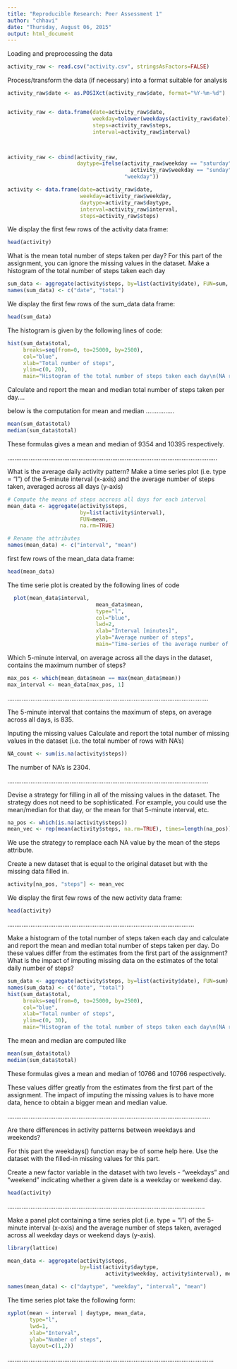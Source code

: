 ```yaml
---
title: "Reproducible Research: Peer Assessment 1"
author: "chhavi"
date: "Thursday, August 06, 2015"
output: html_document
---
```


Loading and preprocessing the data

```r

activity_raw <- read.csv("activity.csv", stringsAsFactors=FALSE)
```

Process/transform the data (if necessary) into a format suitable for analysis

```r
activity_raw$date <- as.POSIXct(activity_raw$date, format="%Y-%m-%d")


activity_raw <- data.frame(date=activity_raw$date, 
                           weekday=tolower(weekdays(activity_raw$date)), 
                           steps=activity_raw$steps, 
                           interval=activity_raw$interval)



activity_raw <- cbind(activity_raw, 
                      daytype=ifelse(activity_raw$weekday == "saturday" | 
                                       activity_raw$weekday == "sunday", "weekend", 
                                     "weekday"))

activity <- data.frame(date=activity_raw$date, 
                       weekday=activity_raw$weekday, 
                       daytype=activity_raw$daytype, 
                       interval=activity_raw$interval,
                       steps=activity_raw$steps)

```

We display the first few rows of the activity data frame:

```r
head(activity)
```

What is the mean total number of steps taken per day?
For this part of the assignment, you can ignore the missing values in the dataset.
Make a histogram of the total number of steps taken each day

```r
sum_data <- aggregate(activity$steps, by=list(activity$date), FUN=sum, na.rm=TRUE)
names(sum_data) <- c("date", "total")
```

We display the first few rows of the sum_data data frame:

```r
head(sum_data)
```

The histogram is given by the following lines of code:

```r
hist(sum_data$total, 
     breaks=seq(from=0, to=25000, by=2500),
     col="blue", 
     xlab="Total number of steps", 
     ylim=c(0, 20), 
     main="Histogram of the total number of steps taken each day\n(NA removed)")
```

Calculate and report the mean and median total number of steps taken per day....

below is the computation for   mean and median ................
```r
mean(sum_data$total)
median(sum_data$total)
```

These formulas gives a mean and median of 9354 and 10395 respectively.

......................................................................................................................

What is the average daily activity pattern?
Make a time series plot (i.e. type = "l") of the 5-minute interval (x-axis) and the average number of steps taken, averaged across all days (y-axis)

```r
# Compute the means of steps accross all days for each interval
mean_data <- aggregate(activity$steps, 
                       by=list(activity$interval), 
                       FUN=mean, 
                       na.rm=TRUE)

# Rename the attributes
names(mean_data) <- c("interval", "mean")
```


first few rows of the mean_data data frame:

```r
head(mean_data)
```

The time serie plot is created by the following lines of code
```r
  plot(mean_data$interval, 
                            mean_data$mean, 
                            type="l", 
                            col="blue", 
                            lwd=2, 
                            xlab="Interval [minutes]", 
                            ylab="Average number of steps", 
                            main="Time-series of the average number of steps per intervals\n(NA removed)")

```

Which 5-minute interval, on average across all the days in the dataset, contains the maximum number of steps?

```r
max_pos <- which(mean_data$mean == max(mean_data$mean))
max_interval <- mean_data[max_pos, 1]
```

.................................................................................................................

The 5-minute interval that contains the maximum of steps, on average across all days, is 835.

Inputing the missing values
Calculate and report the total number of missing values in the dataset (i.e. the total number of rows with NA’s)

```r
NA_count <- sum(is.na(activity$steps))
```


The number of NA’s is 2304.

.................................................................................................................


Devise a strategy for filling in all of the missing values in the dataset. The strategy does not need to be sophisticated. For example, you could use the mean/median for that day, or the mean for that 5-minute interval, etc.

```r
na_pos <- which(is.na(activity$steps))
mean_vec <- rep(mean(activity$steps, na.rm=TRUE), times=length(na_pos))
```

We use the strategy to remplace each NA value by the mean of the steps attribute.

Create a new dataset that is equal to the original dataset but with the missing data filled in.

```r
activity[na_pos, "steps"] <- mean_vec
```


We display the first few rows of the new activity data frame:
```r
head(activity)
```

.........................................................................................................


Make a histogram of the total number of steps taken each day and calculate and report the mean and median total number of steps taken per day. Do these values differ from the estimates from the first part of the assignment? What is the impact of imputing missing data on the estimates of the total daily number of steps?



```r
sum_data <- aggregate(activity$steps, by=list(activity$date), FUN=sum)
names(sum_data) <- c("date", "total")
hist(sum_data$total, 
     breaks=seq(from=0, to=25000, by=2500),
     col="blue", 
     xlab="Total number of steps", 
     ylim=c(0, 30), 
     main="Histogram of the total number of steps taken each day\n(NA replaced by mean value)")
```


The mean and median are computed like

```r
mean(sum_data$total)
median(sum_data$total)
```


These formulas gives a mean and median of 10766 and 10766 respectively.

These values differ greatly from the estimates from the first part of the assignment. The impact of imputing the missing values is to have more data, hence to obtain a bigger mean and median value.


..................................................................................................................

Are there differences in activity patterns between weekdays and weekends?


For this part the weekdays() function may be of some help here. Use the dataset with the filled-in missing values for this part.

Create a new factor variable in the dataset with two levels - “weekdays” and “weekend” indicating whether a given date is a weekday or weekend day.

```r
head(activity)
```

...............................................................................................................

Make a panel plot containing a time series plot (i.e. type = "l") of the 5- minute interval (x-axis) and the average number of steps taken, averaged across all weekday days or weekend days (y-axis).

```r
library(lattice)

mean_data <- aggregate(activity$steps, 
                       by=list(activity$daytype, 
                               activity$weekday, activity$interval), mean)

names(mean_data) <- c("daytype", "weekday", "interval", "mean")

```

The time series plot take the following form:

```r
xyplot(mean ~ interval | daytype, mean_data, 
       type="l", 
       lwd=1, 
       xlab="Interval", 
       ylab="Number of steps", 
       layout=c(1,2))

```

....................................................................................................................

